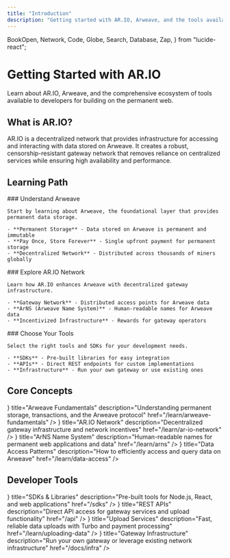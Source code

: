 ```yaml
---
title: "Introduction"
description: "Getting started with AR.IO, Arweave, and the tools available to developers"
---
```


  BookOpen,
  Network,
  Code,
  Globe,
  Search,
  Database,
  Zap,
} from "lucide-react";

# Getting Started with AR.IO

Learn about AR.IO, Arweave, and the comprehensive ecosystem of tools available to developers for building on the permanent web.

## What is AR.IO?

AR.IO is a decentralized network that provides infrastructure for accessing and interacting with data stored on Arweave. It creates a robust, censorship-resistant gateway network that removes reliance on centralized services while ensuring high availability and performance.

## Learning Path

<Steps>
  <Step>
    ### Understand Arweave

    Start by learning about Arweave, the foundational layer that provides permanent data storage.

    - **Permanent Storage** - Data stored on Arweave is permanent and immutable
    - **Pay Once, Store Forever** - Single upfront payment for permanent storage
    - **Decentralized Network** - Distributed across thousands of miners globally

  </Step>
  <Step>
    ### Explore AR.IO Network

    Learn how AR.IO enhances Arweave with decentralized gateway infrastructure.

    - **Gateway Network** - Distributed access points for Arweave data
    - **ArNS (Arweave Name System)** - Human-readable names for Arweave data
    - **Incentivized Infrastructure** - Rewards for gateway operators

  </Step>
  <Step>
    ### Choose Your Tools

    Select the right tools and SDKs for your development needs.

    - **SDKs** - Pre-built libraries for easy integration
    - **APIs** - Direct REST endpoints for custom implementations
    - **Infrastructure** - Run your own gateway or use existing ones

  </Step>
</Steps>

## Core Concepts

<Cards>
  <Card
    icon={<Database />}
    title="Arweave Fundamentals"
    description="Understanding permanent storage, transactions, and the Arweave protocol"
    href="/learn/arweave-fundamentals"
  />
  <Card
    icon={<Network />}
    title="AR.IO Network"
    description="Decentralized gateway infrastructure and network incentives"
    href="/learn/ar-io-network"
  />
  <Card
    icon={<Globe />}
    title="ArNS Name System"
    description="Human-readable names for permanent web applications and data"
    href="/learn/arns"
  />
  <Card
    icon={<Search />}
    title="Data Access Patterns"
    description="How to efficiently access and query data on Arweave"
    href="/learn/data-access"
  />
</Cards>

## Developer Tools

<Cards>
  <Card
    icon={<Code />}
    title="SDKs & Libraries"
    description="Pre-built tools for Node.js, React, and web applications"
    href="/sdks"
  />
  <Card
    icon={<Network />}
    title="REST APIs"
    description="Direct API access for gateway services and upload functionality"
    href="/api"
  />
  <Card
    icon={<Zap />}
    title="Upload Services"
    description="Fast, reliable data uploads with Turbo and payment processing"
    href="/learn/uploading-data"
  />
  <Card
    icon={<Globe />}
    title="Gateway Infrastructure"
    description="Run your own gateway or leverage existing network infrastructure"
    href="/docs/infra"
  />
</Cards>
